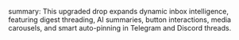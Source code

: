 summary: This upgraded drop expands dynamic inbox intelligence, featuring digest threading, AI summaries, button interactions, media carousels, and smart auto-pinning in Telegram and Discord threads.